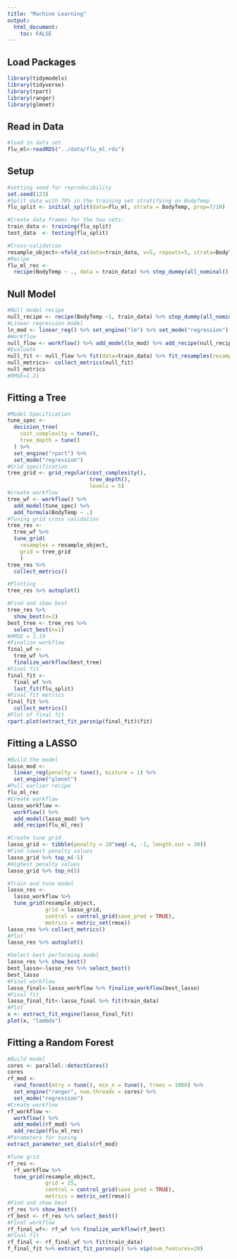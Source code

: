 ```yaml
---
title: "Machine Learning"
output:
  html_document:
    toc: FALSE
---
```


## Load Packages
```r
library(tidymodels)
library(tidyverse)
library(rpart)
library(ranger)
library(glmnet)
```

## Read in Data
```r
#load in data set
flu_ml<-readRDS("../data/flu_ml.rds")
```

## Setup
```r
#setting seed for reproducibility
set.seed(123)
#Split data with 70% in the training set stratifying on BodyTemp
flu_split <- initial_split(data=flu_ml, strata = BodyTemp, prop=7/10)

#Create data frames for the two sets:
train_data <- training(flu_split)
test_data  <- testing(flu_split)
```

```r
#Cross-validation
resample_object<-vfold_cv(data=train_data, v=5, repeats=5, strata=BodyTemp)
#Recipe
flu_ml_rec <- 
  recipe(BodyTemp ~ ., data = train_data) %>% step_dummy(all_nominal(), -all_outcomes())
```

## Null Model
```r
#Null model recipe
null_recipe <- recipe(BodyTemp ~1, train_data) %>% step_dummy(all_nominal(), -all_outcomes())
#Linear regression model
ln_mod <- linear_reg() %>% set_engine("lm") %>% set_mode("regression")
#Workflow
null_flow <- workflow() %>% add_model(ln_mod) %>% add_recipe(null_recipe)
#Evaluate
null_fit <- null_flow %>% fit(data=train_data) %>% fit_resamples(resamples=resample_object)
null_metrics<- collect_metrics(null_fit)
null_metrics
#RMSE=1.21
```

## Fitting a Tree
```r
#Model Specification
tune_spec <- 
  decision_tree(
    cost_complexity = tune(),
    tree_depth = tune()
  ) %>% 
  set_engine("rpart") %>% 
  set_mode("regression")
#Grid specification
tree_grid <- grid_regular(cost_complexity(),
                          tree_depth(),
                          levels = 5)
#create workflow
tree_wf <- workflow() %>%
  add_model(tune_spec) %>%
  add_formula(BodyTemp ~ .)
#Tuning grid cross validation
tree_res <- 
  tree_wf %>% 
  tune_grid(
    resamples = resample_object,
    grid = tree_grid
    )
tree_res %>% 
  collect_metrics()
```

```r
#Plotting
tree_res %>% autoplot()
```

```r
#Find and show best
tree_res %>%
  show_best(n=1)
best_tree <- tree_res %>%
  select_best(n=1)
#RMSE = 1.19
#Finalize workflow
final_wf <- 
  tree_wf %>% 
  finalize_workflow(best_tree)
#Final fit
final_fit <- 
  final_wf %>%
  last_fit(flu_split) 
#Final fit metrics
final_fit %>%
  collect_metrics()
#Plot of final fit
rpart.plot(extract_fit_parsnip(final_fit)$fit)
```

## Fitting a LASSO

```r
#Build the model
lasso_mod <- 
  linear_reg(penalty = tune(), mixture = 1) %>% 
  set_engine("glmnet")
#Pull earlier recipe
flu_ml_rec
#Create workflow
lasso_workflow <- 
  workflow() %>% 
  add_model(lasso_mod) %>% 
  add_recipe(flu_ml_rec)
```

```r
#Create tune grid
lasso_grid <- tibble(penalty = 10^seq(-4, -1, length.out = 30))
#Find lowest penalty values
lasso_grid %>% top_n(-5)
#Highest penalty values
lasso_grid %>% top_n(5)
```

```r
#Train and tune model
lasso_res <- 
  lasso_workflow %>% 
  tune_grid(resample_object,
            grid = lasso_grid,
            control = control_grid(save_pred = TRUE),
            metrics = metric_set(rmse))
lasso_res %>% collect_metrics()
#Plot
lasso_res %>% autoplot()
```
```r
#Select best performing model
lasso_res %>% show_best()
best_lasso<-lasso_res %>% select_best()
best_lasso
#Final workflow
lasso_final<-lasso_workflow %>% finalize_workflow(best_lasso)
#Final fit
lasso_final_fit<-lasso_final %>% fit(train_data)
#Plot
x <- extract_fit_engine(lasso_final_fit)
plot(x, "lambda")
```

## Fitting a Random Forest

```r
#Build model
cores <- parallel::detectCores()
cores
rf_mod <- 
  rand_forest(mtry = tune(), min_n = tune(), trees = 1000) %>% 
  set_engine("ranger", num.threads = cores) %>% 
  set_mode("regression")
#Create workflow
rf_workflow <- 
  workflow() %>% 
  add_model(rf_mod) %>% 
  add_recipe(flu_ml_rec)
#Parameters for tuning
extract_parameter_set_dials(rf_mod)
```

```r
#Tune grid
rf_res <- 
  rf_workflow %>% 
  tune_grid(resample_object,
            grid = 25,
            control = control_grid(save_pred = TRUE),
            metrics = metric_set(rmse))
#Find and show best
rf_res %>% show_best()
rf_best <- rf_res %>% select_best()
#Final workflow
rf_final_wf<- rf_wf %>% finalize_workflow(rf_best)
#Final fit
rf_final <- rf_final_wf %>% fit(train_data)
f_final_fit %>% extract_fit_parsnip() %>% vip(num_features=28)
```

